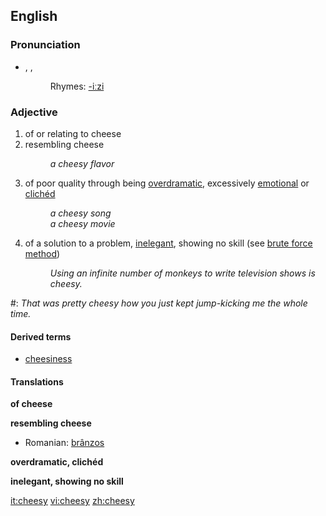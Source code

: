 ==English==
===Pronunciation===
*{{AHD|chēʹzē}}, {{IPA|/ˈtʃiːzi/}}, {{SAMPA|/"tSi:zi/}}
*:Rhymes: [[Rhymes:English:-iːzi|-iːzi]]

=== Adjective ===
{{en-adj-er-y|chees|y}}

# of or relating to cheese
# resembling cheese
#: ''a cheesy flavor''
#{{informal}} of poor quality through being [[overdramatic]], excessively [[emotional]] or [[clichéd]]
#:''a cheesy song''
#:''a cheesy movie''
#{{informal}} of a solution to a problem, [[inelegant]], showing no skill (see [[wikipedia:brute force method|brute force method]])
#: ''Using an infinite number of monkeys to write television shows is cheesy.''
<!-- same as third def above
# a cheap way to defeat someone in a video game-->
#: ''That was pretty cheesy how you just kept jump-kicking me the whole time.''

====Derived terms====
*[[cheesiness]]

==== Translations ====
'''of cheese'''
{{top}}
{{mid}}
{{bottom}}

'''resembling cheese'''
{{top}}
{{mid}}
*Romanian: [[brânzos]]
{{bottom}}

'''overdramatic, clichéd'''
{{top}}
{{mid}}
{{bottom}}

'''inelegant, showing no skill'''
{{top}}
{{mid}}
{{bottom}}

[[it:cheesy]]
[[vi:cheesy]]
[[zh:cheesy]]